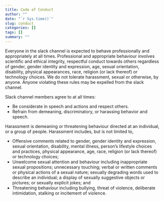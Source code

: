 ```yaml
---
title: Code of Conduct
author: ""
date: "`r Sys.time()`"
slug: conduct
categories: []
tags: []
summary: ""
---
```


Everyone in the slack channel is expected to behave professionally and appropriately at all times. Professional and appropriate behaviour involves scientific and ethical integrity, respectful conduct towards others regardless of gender, gender identity and expression, age, sexual orientation, disability, physical appearances, race, religion (or lack thereof) or technology choices. We do not tolerate harassment, sexual or otherwise, by anyone. Anyone violating these rules may be expelled from the slack channel. 

Slack channel members agree to at all times:

* Be considerate in speech and actions and respect others.
* Refrain from demeaning, discriminatory, or harassing behavior and speech. 

Harassment is demeaning or threatening behaviour directed at an individual, or a group of people. Harassment includes, but is not limited to,

* Offensive comments related to gender, gender identity and expression, sexual orientation, disability, mental illness, person's lifestyle choices and practices, physical appearance, age, race, religion (or lack thereof) or technology choices;
* Unwelcome sexual attention and behaviour including inappropriate sexual propositions; unnecessary touching; verbal or written comments or physical actions of a sexual nature; sexually degrading words used to describe an individual; a display of sexually suggestive objects or pictures; or sexually explicit jokes; and 
* Threatening behaviour including bullying, threat of violence, deliberate intimidation, stalking or incitement of violence.

